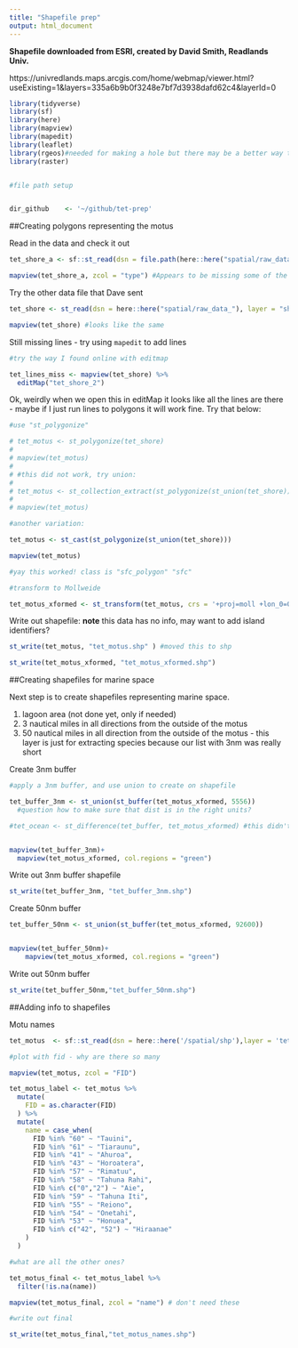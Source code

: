 ```yaml
---
title: "Shapefile prep"
output: html_document
---
```


**Shapefile downloaded from ESRI, created by David Smith, Readlands Univ.** 

https://univredlands.maps.arcgis.com/home/webmap/viewer.html?useExisting=1&layers=335a6b9b0f3248e7bf7d3938dafd62c4&layerId=0

```r
library(tidyverse)
library(sf)
library(here)
library(mapview)
library(mapedit)
library(leaflet)
library(rgeos)#needed for making a hole but there may be a better way to do this using sf
library(raster)


#file path setup


dir_github    <- '~/github/tet-prep'
```

##Creating polygons representing the motus

Read in the data and check it out
```r

tet_shore_a <- sf::st_read(dsn = file.path(here::here("spatial/raw_data_")), layer = "shorelines2011")

mapview(tet_shore_a, zcol = "type") #Appears to be missing some of the lines?
```

Try the other data file that Dave sent

```r
tet_shore <- st_read(dsn = here::here("spatial/raw_data_"), layer = "shorelines2011_2")

mapview(tet_shore) #looks like the same

```

Still missing lines - try using `mapedit` to add lines

```r

#try the way I found online with editmap

tet_lines_miss <- mapview(tet_shore) %>%
  editMap("tet_shore_2")


```

Ok, weirdly when we open this in editMap it looks like all the lines are there - maybe if I just run lines to polygons it will work fine. Try that below:

```r

#use "st_polygonize"

# tet_motus <- st_polygonize(tet_shore)
# 
# mapview(tet_motus) 
# 
# #this did not work, try union:
# 
# tet_motus <- st_collection_extract(st_polygonize(st_union(tet_shore)))
# 
# mapview(tet_motus)

#another variation:

tet_motus <- st_cast(st_polygonize(st_union(tet_shore)))

mapview(tet_motus)

#yay this worked! class is "sfc_polygon" "sfc"

#transform to Mollweide

tet_motus_xformed <- st_transform(tet_motus, crs = '+proj=moll +lon_0=0 +x_0=0 +y_0=0 +ellps=WGS84 +datum=WGS84 +units=m +no_defs')

```

Write out shapefile:
**note** this data has no info, may want to add island identifiers?

```r

st_write(tet_motus, "tet_motus.shp" ) #moved this to shp

st_write(tet_motus_xformed, "tet_motus_xformed.shp")
```


##Creating shapefiles for marine space

Next step is to create shapefiles representing marine space. 

1. lagoon area (not done yet, only if needed)
2. 3 nautical miles in all directions from the outside of the motus
3. 50 nautical miles in all direction from the outside of the motus - this layer is just for extracting species because our list with 3nm was really short
  
Create 3nm buffer
```r

#apply a 3nm buffer, and use union to create on shapefile

tet_buffer_3nm <- st_union(st_buffer(tet_motus_xformed, 5556)) 
  #question how to make sure that dist is in the right units?

#tet_ocean <- st_difference(tet_buffer, tet_motus_xformed) #this didn't work, maybe intersection?


mapview(tet_buffer_3nm)+
  mapview(tet_motus_xformed, col.regions = "green")

```

Write out 3nm buffer shapefile
```r
st_write(tet_buffer_3nm, "tet_buffer_3nm.shp")


```

Create 50nm buffer
```r

tet_buffer_50nm <- st_union(st_buffer(tet_motus_xformed, 92600))


mapview(tet_buffer_50nm)+
    mapview(tet_motus_xformed, col.regions = "green")


```

Write out 50nm buffer
```r

st_write(tet_buffer_50nm,"tet_buffer_50nm.shp")

```

##Adding info to shapefiles

Motu names 
```r

tet_motus  <- sf::st_read(dsn = here::here('/spatial/shp'),layer = 'tet_motus_xformed', quiet = T)

#plot with fid - why are there so many

mapview(tet_motus, zcol = "FID")

tet_motus_label <- tet_motus %>%
  mutate(
    FID = as.character(FID)
  ) %>% 
  mutate(
    name = case_when(
      FID %in% "60" ~ "Tauini",
      FID %in% "61" ~ "Tiaraunu",
      FID %in% "41" ~ "Ahuroa",
      FID %in% "43" ~ "Horoatera",
      FID %in% "57" ~ "Rimatuu",
      FID %in% "58" ~ "Tahuna Rahi",
      FID %in% c("0","2") ~ "Aie",
      FID %in% "59" ~ "Tahuna Iti",
      FID %in% "55" ~ "Reiono",
      FID %in% "54" ~ "Onetahi",
      FID %in% "53" ~ "Honuea",
      FID %in% c("42", "52") ~ "Hiraanae"
    )
  )

#what are all the other ones?

tet_motus_final <- tet_motus_label %>% 
  filter(!is.na(name))

mapview(tet_motus_final, zcol = "name") # don't need these

#write out final 

st_write(tet_motus_final,"tet_motus_names.shp")
```


